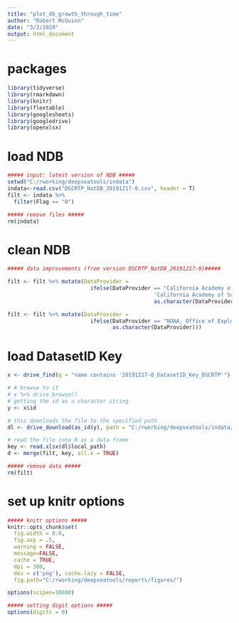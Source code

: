 ```yaml
---
title: "plot_db_growth_through_time"
author: "Robert McGuinn"
date: "3/2/2020"
output: html_document
---
```

# packages

``` r
library(tidyverse)
library(rmarkdown)
library(knitr)
library(flextable)
library(googlesheets)
library(googledrive)
library(openxlsx)

```

# load NDB

``` r
##### input: latest version of NDB #####
setwd("C:/rworking/deepseatools/indata")
indata<-read.csv("DSCRTP_NatDB_20191217-0.csv", header = T)
filt <- indata %>%
  filter(Flag == "0")

##### remove files #####
rm(indata)

```

# clean NDB

```r
##### data improvements (from version DSCRTP_NatDB_20191217-0)#####

filt <- filt %>% mutate(DataProvider =
                          ifelse(DataProvider == "California Academy of Sciences (CAS)",
                                              'California Academy of Sciences',
                                              as.character(DataProvider)))

filt <- filt %>% mutate(DataProvider =
                          ifelse(DataProvider == "NOAA, Office of Exploration and Research | Hawai’i Undersea Research Laboratory, University of Hawai’i", "NOAA, Office of Exploration and Research | Hawai'i Undersea Research Laboratory, University of Hawai'i", 
                                 as.character(DataProvider)))

```

# load DatasetID Key

``` r

x <- drive_find(q = "name contains '20191217-0_DatasetID_Key_DSCRTP'")

# # browse to it
# x %>% drive_browse()
# getting the id as a character string
y <- x$id

# this downloads the file to the specified path
dl <- drive_download(as_id(y), path = "C:/rworking/deepseatools/indata/20191217-0_DatasetID_Key_DSCRTP.xlsx", overwrite = TRUE)

# read the file into R as a data frame
key <- read.xlsx(dl$local_path)
d <- merge(filt, key, all.x = TRUE)

##### remove data ##### 
rm(filt)

```

# set up knitr options

``` r

##### knitr options #####
knitr::opts_chunk$set(
  fig.width = 8.0, 
  fig.asp = .5, 
  warning = FALSE,
  message=FALSE,
  cache = TRUE,
  dpi = 300, 
  dev = c('png'), cache.lazy = FALSE, 
  fig.path="C:/rworking/deepseatools/reports/figures/") 

options(scipen=10000)

##### setting digit options #####
options(digits = 0)

```








